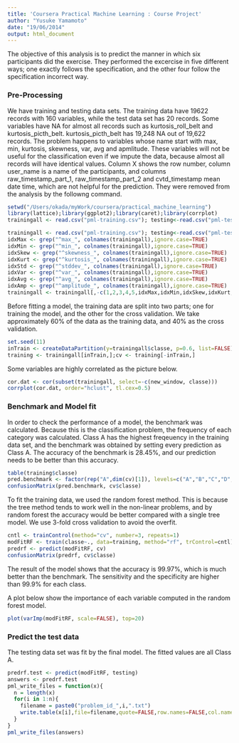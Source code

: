 ```yaml
---
title: 'Coursera Practical Machine Learning : Course Project'
author: "Yusuke Yamamoto"
date: "19/06/2014"
output: html_document
---
```


The objective of this analysis is to predict the manner in which six participants did the exercise. They performed the excercise in five different ways; one exactly follows the specification, and the other four follow the specification incorrect way.

### Pre-Processing
We have training and testing data sets. The training data have 19622 records with 160 variables, while the test data set has 20 records. Some variables have NA for almost all records such as kurtosis_roll_belt and kurtosis_picth_belt. kurtosis_picth_belt has 19,248 NA out of 19,622 records. The problem happens to variables whose name start with max, min, kurtosis, skewness, var, avg and apmlitude. These variables will not be useful for the classification even if
we impute the data, because almost all records will have identical values. Column X shows the row number, column user_name is a name of the participants, and columns raw_timestamp_part_1, raw_timestamp_part_2 and cvtd_timestamp mean date time, which are not helpful for the prediction. They were removed from the analysis by the followng command.
```r
setwd("/Users/okada/myWork/coursera/practical_machine_learning")
library(lattice);library(ggplot2);library(caret);library(corrplot)
trainingall <- read.csv("pml-training.csv"); testing<-read.csv("pml-testing.csv")
```
```r
trainingall <- read.csv("pml-training.csv"); testing<-read.csv("pml-testing.csv")
idxMax <- grep("^max_", colnames(trainingall),ignore.case=TRUE)
idxMin <- grep("^min_", colnames(trainingall),ignore.case=TRUE)
idxSkew <- grep("^skewness_", colnames(trainingall),ignore.case=TRUE)
idxKurt <- grep("^kurtosis_", colnames(trainingall),ignore.case=TRUE)
idxStd <- grep("^stddev_", colnames(trainingall),ignore.case=TRUE)
idxVar <- grep("^var_", colnames(trainingall),ignore.case=TRUE)
idxAvg <- grep("^avg_", colnames(trainingall),ignore.case=TRUE)
idxAmp <- grep("^amplitude_", colnames(trainingall),ignore.case=TRUE)
trainingall <- trainingall[,-c(1,2,3,4,5,idxMax,idxMin,idxSkew,idxKurt,idxStd,idxVar,idxAvg,idxAmp)]
```



Before fitting a model, the training data are split into two parts; one for training the model, and the other for the cross validation. We take approximately 60% of the data as the training data, and 40% as the cross validation.
```r
set.seed(11)
inTrain <- createDataPartition(y=trainingall$classe, p=0.6, list=FALSE)
training <- trainingall[inTrain,];cv <- training[-inTrain,]
```

Some variables are highly correlated as the picture below. 
```r
cor.dat <- cor(subset(trainingall, select=-c(new_window, classe)))
corrplot(cor.dat, order="hclust", tl.cex=0.5)
```

### Benchmark and Model fit
In order to check the performance of a model, the benchmark was calculated. Because this is the classification problem, the frequency of each category was calculated. Class A has the highest freqeuency in the training data set, and the benchmark was obtained by setting every prediction as Class A. The accuracy of the benchmark is 28.45%, and our prediction needs to be better than this accuracy.

```r
table(training$classe)
pred.benchmark <- factor(rep("A",dim(cv)[1]), levels=c("A","B","C","D","E"))
confusionMatrix(pred.benchmark, cv$classe)
```

To fit the training data, we used the random forest method. This is because the tree method tends to work well in the non-linear problems, and by random forest the accuracy would be better compared with a single tree model. We use 3-fold cross validation to avoid the overfit.
```r
cntl <- trainControl(method="cv", number=3, repeats=1)
modFitRF <- train(classe~., data=training, method="rf", trControl=cntl)
predrf <- predict(modFitRF, cv)
confusionMatrix(predrf, cv$classe)
```
The result of the model shows that the accuracy is 99.97%, which is much better than the benchmark. The sensitivity and the specificity are higher than 99.9% for each class.

A plot below show the importance of each variable computed in the random forest model.
```r
plot(varImp(modFitRF, scale=FALSE), top=20)
```

### Predict the test data
The testing data set was fit by the final model. The fitted values are all Class A.

```r
predrf.test <- predict(modFitRF, testing)
answers <- predrf.test
pml_write_files = function(x){
  n = length(x)
  for(i in 1:n){
    filename = paste0("problem_id_",i,".txt")
    write.table(x[i],file=filename,quote=FALSE,row.names=FALSE,col.names=FALSE)
  }
}
pml_write_files(answers)
```

